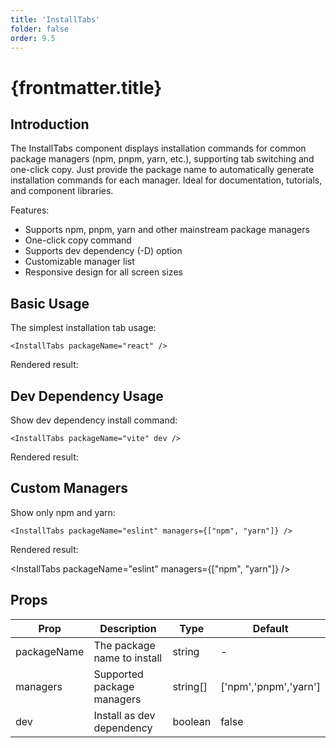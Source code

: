 ```yaml
---
title: 'InstallTabs'
folder: false
order: 9.5
---
```



# {frontmatter.title}

## Introduction

The InstallTabs component displays installation commands for common package managers (npm, pnpm, yarn, etc.), supporting tab switching and one-click copy. Just provide the package name to automatically generate installation commands for each manager. Ideal for documentation, tutorials, and component libraries.

Features:
- Supports npm, pnpm, yarn and other mainstream package managers
- One-click copy command
- Supports dev dependency (-D) option
- Customizable manager list
- Responsive design for all screen sizes

## Basic Usage

The simplest installation tab usage:

```astro
<InstallTabs packageName="react" />
```

Rendered result:

<InstallTabs packageName="react" />

## Dev Dependency Usage

Show dev dependency install command:

```astro
<InstallTabs packageName="vite" dev />
```

Rendered result:

<InstallTabs packageName="vite" dev />

## Custom Managers

Show only npm and yarn:

```astro
<InstallTabs packageName="eslint" managers={["npm", "yarn"]} />
```

Rendered result:

<InstallTabs packageName="eslint" managers={["npm", "yarn"]} />

## Props

| Prop         | Description                    | Type                | Default                |
| ------------ | ----------------------------- | ------------------- | ---------------------- |
| packageName  | The package name to install    | string              | -                      |
| managers     | Supported package managers     | string[]            | ['npm','pnpm','yarn']  |
| dev          | Install as dev dependency      | boolean             | false                  |
